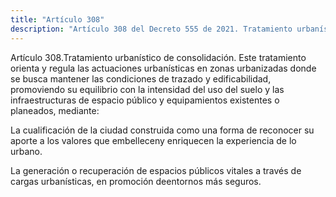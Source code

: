 ```yaml
---
title: "Artículo 308"
description: "Artículo 308 del Decreto 555 de 2021. Tratamiento urbanístico de consolidación."
---
```


Artículo 308.Tratamiento urbanístico de consolidación. Este tratamiento orienta y regula las actuaciones urbanísticas en zonas urbanizadas donde se busca mantener las condiciones de trazado y edificabilidad, promoviendo su equilibrio con la intensidad del uso del suelo y las infraestructuras de espacio público y equipamientos existentes o planeados, mediante:
 
La cualificación de la ciudad construida como una forma de reconocer su aporte a los valores que embelleceny enriquecen la experiencia de lo urbano.
 
La generación o recuperación de espacios públicos vitales a través de cargas urbanísticas, en promoción deentornos más seguros.